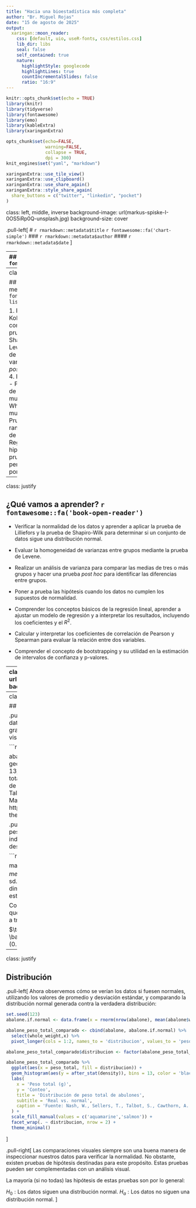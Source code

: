 ---
title: "Hacia una bioestadística más completa"
author: "Br. Miguel Rojas"
date: "15 de agosto de 2025"
output:
  xaringan::moon_reader:
    css: [default, uio, useR-fonts, css/estilos.css]
    lib_dir: libs
    seal: false
    self_contained: true
    nature:
      highlightStyle: googlecode
      highlightLines: true
      countIncrementalSlides: false
      ratio: "16:9"
---

```{r configuracion, include=FALSE}
knitr::opts_chunk$set(echo = TRUE)
library(knitr)
library(tidyverse)
library(fontawesome)
library(emo)
library(kableExtra)
library(xaringanExtra)

opts_chunk$set(echo=FALSE,
               warning=FALSE,
               collapse = TRUE,
               dpi = 300)
knit_engines$set("yaml", "markdown")

xaringanExtra::use_tile_view()
xaringanExtra::use_clipboard()
xaringanExtra::use_share_again()
xaringanExtra::style_share_again(
  share_buttons = c("twitter", "linkedin", "pocket")
)
```

class: left, middle, inverse
background-image: url(markus-spiske-I-0OS5iRp0Q-unsplash.jpg)
background-size: cover

.pull-left[
# `r rmarkdown::metadata$title` `r fontawesome::fa('chart-simple')`
### `r rmarkdown::metadata$author`
#### `r rmarkdown::metadata$date`
<p style="font-size: 12px;"><em>Imagen de la portada: <a href="https://unsplash.com/es/fotos/palos-de-madera-verdes-y-marrones-I-0OS5iRp0Q" style="color: #D6D6D6; text-decoration: underline;">Markus Spiske</a> en Unsplash. Editado.</em></p>
]

---
## Sobre mí `r fontawesome::fa('user')`

.pull-left[
### Formación

- Estudiante de biología (Facultad de Ciencias, UCV).

- 5 años de experiencia en `r fontawesome::fa('r-project')`.

### Experiencia

- Preparador de Laboratorio de Ecología I (I-2023 y I-2024) y Laboratorio de Ecología II (II-2024)

- Asesoramiento académico particular en estadística.
]

.pull-right[
### Otros talleres dictados

- [Iniciación en R para científicos (2022).](https://itsmiguelrojas.github.io/IntroRScientist/)

### Contacto

- [LinkedIn `r fontawesome::fa('linkedin')`: itsmiguelrojas](https://www.linkedin.com/in/itsmiguelrojas/)

- [GitHub `r fontawesome::fa('github')`: itsmiguelrojas](https://github.com/itsmiguelrojas/)

- [Kaggle `r fontawesome::fa('kaggle')`: itsmiguelrojas](https://www.kaggle.com/itsmiguelrojas/)
]

---
class: justify, middle

## Contenido (más o menos...) `r fontawesome::fa('clipboard-list')`

1. Prueba de normalidad de Kolmogorov-Smirnov con corrección de Lilliefors y prueba de normalidad de Shapiro-Wilk.
2. Prueba de Levene para homogeneidad de varianzas.
3. Análisis de varianza (ANOVA) y prueba *post hoc* de Tukey-Kramer.
4. Pruebas no paramétricas:
  - Prueba de suma de rangos de Wilcoxon de una sola muestra.
  - Prueba de Mann-Whitney-Wilcoxon para muestras independientes.
  - Prueba de Wilcoxon para rangos signados.
  - Prueba de Kruskal-Wallis.
5. Regresión lineal, prueba de hipótesis de correlación y prueba de hipótesis de la pendiente.
6. Remuestreo por bootstrapping.

---
class: justify

## ¿Qué vamos a aprender? `r fontawesome::fa('book-open-reader')`

- Verificar la normalidad de los datos y aprender a aplicar la prueba de Lilliefors y la prueba de Shapiro-Wilk para determinar si un conjunto de datos sigue una distribución normal.

- Evaluar la homogeneidad de varianzas entre grupos mediante la prueba de Levene.

- Realizar un análisis de varianza para comparar las medias de tres o más grupos y hacer una prueba *post hoc* para identificar las diferencias entre grupos.

- Poner a prueba las hipótesis cuando los datos no cumplen los supuestos de normalidad.

- Comprender los conceptos básicos de la regresión lineal, aprender a ajustar un modelo de regresión y a interpretar los resultados, incluyendo los coeficientes y el $R^2$.

- Calcular y interpretar los coeficientes de correlación de Pearson y Spearman para evaluar la relación entre dos variables.

- Comprender el concepto de bootstrapping y su utilidad en la estimación de intervalos de confianza y p-valores.

---
class: middle, inverse
background-image: url(markus-spiske-I-0OS5iRp0Q-unsplash.jpg)
background-size: cover

.pull-left[
### 1. Pruebas de normalidad
]

---
class: justify

## Distribución

.pull-left[
Normalmente, cuando se conocen todos los datos de una población (o esta es lo suficientemente grande), es fácil visualizar su distribución. Por ejemplo, visualicen esta distribución:

```{r distribucion_1, fig.height=5}
abalone <- read.csv2('datos/abalone.data')

abalone %>%
  ggplot(aes(x = whole_weight)) +
  geom_histogram(aes(y = after_stat(density)), bins = 13, color = 'black', fill = 'aquamarine') +
  labs(
    x = 'Peso total (g)',
    y = 'Conteo',
    title = 'Distribución de peso total de abulones',
    caption = 'Fuente: Nash, W., Sellers, T., Talbot, S., Cawthorn, A. y Ford, W. (1994).\nAbalone [Dataset]. UCI Machine Learning Repository. https://doi.org/10.24432/C55C7W.'
  ) +
  theme_minimal()
```
]

.pull-right[
Estos datos representan la distribución del peso total de abulones (*Haliotis* sp.) para 4177 individuos de la especie, cuya mediana, promedio y desviación estándar son respectivamente:

```{r}
library(sdPop)

matrix(round(c(median(abalone$whole_weight),mean(abalone$whole_weight), sd.population(abalone$whole_weight)), 4), ncol = 3, dimnames = list('',c('Mediana','Promedio','Des. estándar')))
```

Con toda esta información, es fácil darnos cuenta de que los datos están **sesgados**. Otra manera de verlo es a través del valor de la asimetría, que se calcula como:

$\text{Asimetría}=\frac{\sum\limits_{i=1}^{N}\left(X_{i}-\bar{X}\right)^3}{(N-1)s^3}=\frac{261.3577}{(4176)(0.1178871)}=0.5309$
]

---
class: justify

## Distribución

.pull-left[
Ahora observemos cómo se verían los datos si fuesen normales, utilizando los valores de promedio y desviación estándar, y comparando la distribución normal generada contra la verdadera distribución:

```{r distribucion_2, fig.height=5}
set.seed(123)
abalone.if.normal <- data.frame(x = rnorm(nrow(abalone), mean(abalone$whole_weight), sd.population(abalone$whole_weight)))

abalone_peso_total_comparado <- cbind(abalone, abalone.if.normal) %>%
  select(whole_weight,x) %>%
  pivot_longer(cols = 1:2, names_to = 'distribucion', values_to = 'peso_total')

abalone_peso_total_comparado$distribucion <- factor(abalone_peso_total_comparado$distribucion, labels = c('Real','Normal'))

abalone_peso_total_comparado %>%
  ggplot(aes(x = peso_total, fill = distribucion)) +
  geom_histogram(aes(y = after_stat(density)), bins = 13, color = 'black', position = 'identity', show.legend = FALSE) +
  labs(
    x = 'Peso total (g)',
    y = 'Conteo',
    title = 'Distribución de peso total de abulones',
    subtitle = 'Real vs. normal',
    caption = 'Fuente: Nash, W., Sellers, T., Talbot, S., Cawthorn, A. y Ford, W. (1994).\nAbalone [Dataset]. UCI Machine Learning Repository. https://doi.org/10.24432/C55C7W.'
  ) +
  scale_fill_manual(values = c('aquamarine','salmon')) +
  facet_wrap(. ~ distribucion, nrow = 2) +
  theme_minimal()
```
]

.pull-right[
Las comparaciones visuales siempre son una buena manera de inspeccionar nuestros datos para verificar la normalidad. No obstante, existen pruebas de hipótesis destinadas para este propósito. Estas pruebas pueden ser complementadas con un análisis visual.

La mayoría (si no todas) las hipótesis de estas pruebas son por lo general:

$H_{0}:\text{Los datos siguen una distribución normal.}$
$H_{a}:\text{Los datos no siguen una distribución normal.}$
]